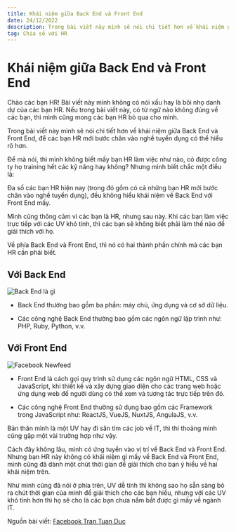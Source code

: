 ```yaml
---
title: Khái niệm giữa Back End và Front End
date: 24/12/2022
description: Trong bài viết này mình sẽ nói chi tiết hơn về khái niệm giữa Back End và Front End, để các bạn HR mới bước chân vào nghề tuyển dụng có thể hiểu rõ hơn.
tag: Chia sẻ với HR
---
```


# Khái niệm giữa Back End và Front End

Chào các bạn HR! Bài viết này mình không có nói xấu hay là bôi nhọ danh dự của các bạn HR. Nếu trong bài viết này, có từ ngữ nào không đúng về các bạn, thì mình cũng mong các bạn HR bỏ qua cho mình.

Trong bài viết này mình sẽ nói chi tiết hơn về khái niệm giữa Back End và Front End, để các bạn HR mới bước chân vào nghề tuyển dụng có thể hiểu rõ hơn.

Để mà nói, thì mình không biết mấy bạn HR làm việc như nào, có được công ty họ training hết các kỹ năng hay không? Nhưng mình biết chắc một điều là:

Đa số các bạn HR hiện nay (trong đó gồm có cả những bạn HR mới bước chân vào nghề tuyển dụng), đều không hiểu khái niệm về Back End với Front End mấy.

Mình cũng thông cảm vì các bạn là HR, nhưng sau này. Khi các bạn làm việc trực tiếp với các UV khó tính, thì các bạn sẽ không biết phải làm thế nào để giải thích với họ.

Về phía Back End và Front End, thì nó có hai thành phần chính mà các bạn HR cần phải biết.

## Với Back End

![Back End là gì](/static/media/backend.jpg)

- Back End thường bao gồm ba phần: máy chủ, ứng dụng và cơ sở dữ liệu.

- Các công nghệ Back End thường bao gồm các ngôn ngữ lập trình như: PHP, Ruby, Python, v.v.

## Với Front End

![Facebook Newfeed](/static/media/facebook-newfeed.png)

- Front End là cách gọi quy trình sử dụng các ngôn ngữ HTML, CSS và JavaScript, khi thiết kế và xây dựng giao diện cho các trang web hoặc ứng dụng web để người dùng có thể xem và tương tác trực tiếp trên đó.

- Các công nghệ Front End thường sử dụng bao gồm các Framework trong JavaScript như: ReactJS, VueJS, NuxtJS, AngulaJS, v.v.

Bản thân mình là một UV hay đi săn tìm các job về IT, thì thi thoảng mình cũng gặp một vài trường hợp như vậy.

Cách đây không lâu, mình có ứng tuyển vào vị trí về Back End và Front End. Nhưng bạn HR này không có khái niệm gì mấy về Back End và Front End, mình cũng đã dành một chút thời gian để giải thích cho bạn ý hiểu về hai khái niệm trên.

Như mình cũng đã nói ở phía trên, UV dễ tính thì không sao họ sẵn sàng bỏ ra chút thời gian của mình để giải thích cho các bạn hiểu, nhưng với các UV khó tính hơn thì họ sẽ cho là các bạn chưa nắm bắt được gì mấy về ngành IT.

Nguồn bài viết: [Facebook Tran Tuan Duc](https://www.facebook.com/tuanduc.support/posts/pfbid0378f5pSBDShNXHoj81RF4QVTWHn1nyCcrVASUWabphWqR5ZNWcqBVAwbd7Sexi1obl)
